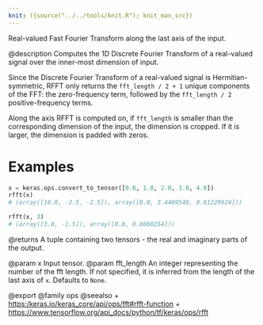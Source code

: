 ```yaml
---
knit: ({source("../../tools/knit.R"); knit_man_src})
---
```

Real-valued Fast Fourier Transform along the last axis of the input.

@description
Computes the 1D Discrete Fourier Transform of a real-valued signal over the
inner-most dimension of input.

Since the Discrete Fourier Transform of a real-valued signal is
Hermitian-symmetric, RFFT only returns the `fft_length / 2 + 1` unique
components of the FFT: the zero-frequency term, followed by the
`fft_length / 2` positive-frequency terms.

Along the axis RFFT is computed on, if `fft_length` is smaller than the
corresponding dimension of the input, the dimension is cropped. If it is
larger, the dimension is padded with zeros.

# Examples
```python
x = keras.ops.convert_to_tensor([0.0, 1.0, 2.0, 3.0, 4.0])
rfft(x)
# (array([10.0, -2.5, -2.5]), array([0.0, 3.4409548, 0.81229924]))
```

```python
rfft(x, 3)
# (array([3.0, -1.5]), array([0.0, 0.8660254]))
```

@returns
A tuple containing two tensors - the real and imaginary parts of the
output.

@param x Input tensor.
@param fft_length An integer representing the number of the fft length. If not
    specified, it is inferred from the length of the last axis of `x`.
    Defaults to `None`.

@export
@family ops
@seealso
+ <https:/keras.io/keras_core/api/ops/fft#rfft-function>
+ <https://www.tensorflow.org/api_docs/python/tf/keras/ops/rfft>
